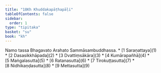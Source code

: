 ```yaml
---
title: "18Kh Khuddakapāṭhapāḷi"
tableOfContents: false
sidebar:
  order: 1
type: "tipitaka"
basket: "su"
book: "kh"
---
```


<Paragraph number="1" type="center" book="kh">
Namo tassa Bhagavato Arahato Sammāsambuddhassa.

</Paragraph>

<TableOfContents book="kh" section="18">
* [1 Saraṇattaya](1)
* [2 Dasasikkhāpada](2)
* [3 Dvattiṃsākāra](3)
* [4 Kumārapañhā](4)
* [5 Maṅgalasutta](5)
* [6 Ratanasutta](6)
* [7 Tirokuṭṭasutta](7)
* [8 Nidhikaṇḍasutta](8)
* [9 Mettasutta](9)
</TableOfContents>
